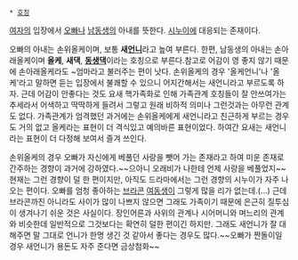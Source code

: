  * [[호칭]]

[[여자]]의 입장에서 [[오빠]]나 [[남동생]]의 아내를 뜻한다. [[시누이]]에 대응되는 존재이다.

오빠의 아내는 손위올케이며, 보통 '''새[[언니]]'''라고 높여 부른다. 한편, 남동생의 아내는 손아래올케이며 '''올케''', '''새댁''', '''[[동생]]댁'''이라는 호칭으로 부른다.참고로 어감이 영 좋지 않기 때문에 손아래올케라도 ~엄마라고 불러주는 편이 낫다. 손위올케의 경우 '올케언니'나 '올케'라고 말하면 듣는 입장에서 불쾌할 수 있으니 어지간해서는 새언니라고 부르도록 하자. 근데 어감이 안좋다는 것도 요새 핵가족화로 인해 가족관계 호칭들이 잘 안쓰여가는 추세라서 어색하고 딱딱하게 들려서 그렇고 원래 비하적 의미나 그런것과는 아무런 관계도 없다. 가족관계가 엄격했던 과거에는 손위올케에게 새언니라고 친근하게 부르는 경우도 거의 없고 올케라는 표현이 더 격식있고 예의바른 표현이었다. 하여간 요새는 새언니라는 표현이 더 다정해 보여서 즐겨 쓰인다.

손위올케의 경우 오빠가 자신에게 베풀던 사랑을 뺏어 가는 존재라고 하여 미운 존재로 간주하는 경향이 과거에 강하였다.~~으아니 오래비가 나한테 언제 사랑을 베풀었지~~ 현재는 그런 경향이 덜 한 편이지만, 아직도 드라마에서는 그런 경향의 시누이가 자주 나오는 편이다. 오빠를 엄청 좋아하는 [[브라콘]] [[여동생]]이 그렇게 많을 리가 없는데.(...) 근데 브라콘까진 아니라도 사이가 많이 나쁘지 않으면 그래도 가족이기 때문에 은근히 질투심이 생겨나기 쉬운 것은 사실이다. 장인어른과 사위의 관계나 시어머니와 며느리의 관계와 비슷한데 일반적으로 그것보다는 확연히 덜한 편이긴 하지만. 그래도 새언니가 잘 대해주면 말 그대로 언니가 한명 생긴 것 같아서 좋다는 경우도 많다.~~오빠가 짠돌이일 경우 새언니가 용돈도 자주 준다면 금상첨화~~
